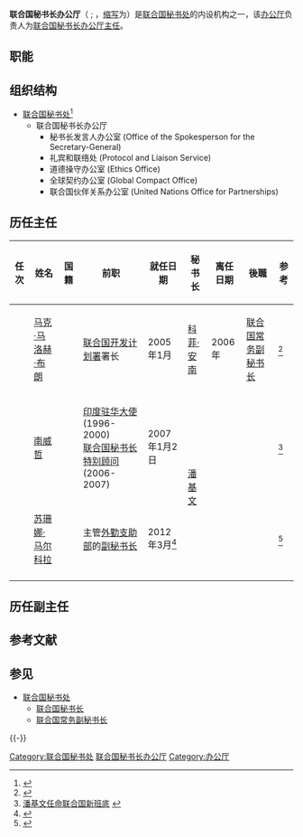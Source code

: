 {{expand|time=2013-12-31T08:06:51+00:00}}

'''联合国秘书长办公厅'''（{{lang-fr|Cabinet du Secrétaire Général des Nations Unies}} ; {{lang-en|Executive Office of the Secretary-General}}，[[缩写|缩写]]为'''{{lang|en|EOSG}}'''）是[[联合国秘书处|联合国秘书处]]的内设机构之一，该[[办公厅|办公厅]]负责人为[[联合国秘书长办公厅主任|联合国秘书长办公厅主任]]。

== 职能 ==

== 组织结构 ==
* [[联合国秘书处|联合国秘书处]]<ref>{{Cite web |url=http://www.un.org/zh/mainbodies/secretariat/ |title=秘书处 |access-date=2013-12-31 |archive-date=2019-07-08 |archive-url=https://web.archive.org/web/20190708225439/https://www.un.org/zh/mainbodies/secretariat/ |dead-url=no }}</ref>
** 联合国秘书长办公厅
*** 秘书长发言人办公室 (Office of the Spokesperson for the Secretary-General)
*** 礼宾和联络处 (Protocol and Liaison Service)
*** 道德操守办公室 (Ethics Office)
*** 全球契约办公室 (Global Compact Office)
*** 联合国伙伴关系办公室 (United Nations Office for Partnerships)

== 历任主任 ==
{| class="wikitable"
! 任次
! 姓名
! 国籍
! 前职
! 就任日期
! 秘书长
! 离任日期
! 後職
! 参考
|-
|
| [[马克·马洛赫·布朗|马克·马洛赫·布朗]]
| {{UK}} 
| [[联合国开发计划署|联合国开发计划署]]署长
| 2005年1月
| [[科菲·安南|科菲·安南]]
| 2006年
| [[联合国常务副秘书长|联合国常务副秘书长]]
| <ref>{{Cite web |url=http://www.un.org/chinese/aboutun/dsg/brown.htm |title=联合国常务副秘书长马克·马洛赫·布朗生平介绍 |access-date=2013-12-31 |archive-date=2019-06-08 |archive-url=https://web.archive.org/web/20190608104628/https://www.un.org/chinese/aboutun/dsg/brown.htm |dead-url=no }}</ref>
|-
|
| [[南威哲|南威哲]]
| {{IND}}
| [[印度驻华大使|印度驻华大使]] (1996-2000)<br />[[联合国秘书长特别顾问|联合国秘书长特别顾问]] (2006-2007)
| 2007年1月2日
| rowspan=3 | [[潘基文|潘基文]]
| 
|
| <ref>[http://news.xinhuanet.com/world/2007-01/06/content_5571488.htm 潘基文任命联合国新班底] {{webarchive|url=https://web.archive.org/web/20140105160625/http://news.xinhuanet.com/world/2007-01/06/content_5571488.htm |date=2014-01-05 }}</ref>
|-
|
| [[苏珊娜·马尔科拉|苏珊娜·马尔科拉]]<br />{{link-en|Susana Malcorra|Susana Malcorra}}
| {{ARG}} 
| 主管[[联合国外勤支助部|外勤支助部]]的[[联合国副秘书长|副秘书长]]
| 2012年3月<ref>{{Cite web |url=http://www.un.org/chinese/News/story.asp?NewsID=17333 |title=前联大主席埃利亚松出任常务副秘书长 现任副秘书长马尔科拉转任办公厅主任 |access-date=2013-12-31 |archive-date=2016-04-01 |archive-url=https://web.archive.org/web/20160401125125/http://www.un.org/chinese/News/story.asp?NewsID=17333 |dead-url=no }}</ref>
|
|
| <ref>{{Cite web |url=http://www.un.org/zh/sg/management/malcorra.shtml |title=秘书长办公厅主任 苏珊娜·马尔科拉 |access-date=2013-12-31 |archive-date=2014-01-01 |archive-url=https://web.archive.org/web/20140101184823/http://www.un.org/zh/sg/management/malcorra.shtml |dead-url=no }}</ref>
|-
|}

== 历任副主任 ==

== 参考文献 ==
{{Reflist|30em}}

== 参见 ==
{{Portal box|联合国}}
* [[联合国秘书处|联合国秘书处]]
** [[联合国秘书长|联合国秘书长]]
** [[联合国常务副秘书长|联合国常务副秘书长]]

{{-}}
{{联合国秘书长}}
{{UN}}

[[Category:联合国秘书处|Category:联合国秘书处]]
[[Category:联合国秘书长办公厅|]]
[[Category:办公厅|Category:办公厅]]